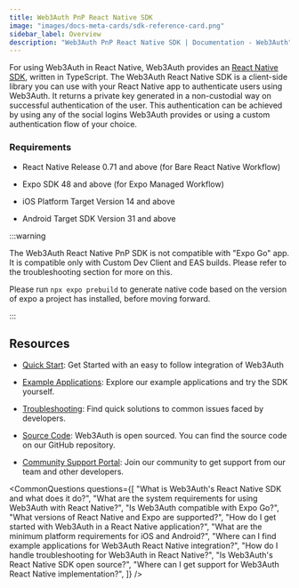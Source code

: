 ```yaml
---
title: Web3Auth PnP React Native SDK
image: "images/docs-meta-cards/sdk-reference-card.png"
sidebar_label: Overview
description: "Web3Auth PnP React Native SDK | Documentation - Web3Auth"
---
```



For using Web3Auth in React Native, Web3Auth provides an
[React Native SDK](https://github.com/Web3Auth/web3auth-react-native-sdk), written in TypeScript.
The Web3Auth React Native SDK is a client-side library you can use with your React Native app to
authenticate users using Web3Auth. It returns a private key generated in a non-custodial way on
successful authentication of the user. This authentication can be achieved by using any of the
social logins Web3Auth provides or using a custom authentication flow of your choice.

### Requirements

- React Native Release 0.71 and above (for Bare React Native Workflow)

- Expo SDK 48 and above (for Expo Managed Workflow)

- iOS Platform Target Version 14 and above

- Android Target SDK Version 31 and above

:::warning

The Web3Auth React Native PnP SDK is not compatible with "Expo Go" app. It is compatible only with
Custom Dev Client and EAS builds. Please refer to the troubleshooting section for more on this.

Please run `npx expo prebuild` to generate native code based on the version of expo a project has
installed, before moving forward.

:::

## Resources

- [Quick Start](/quick-start?product=PNP&sdk=PNP_REACT_NATIVE&framework=IOS&stepIndex=0): Get
  Started with an easy to follow integration of Web3Auth

- [Example Applications](./examples): Explore our example applications and try the SDK yourself.

- [Troubleshooting](/troubleshooting): Find quick solutions to common issues faced by developers.

- [Source Code](https://github.com/Web3Auth/web3auth-react-native-sdk/): Web3Auth is open sourced.
  You can find the source code on our GitHub repository.

- [Community Support Portal](https://web3auth.io/community/c/help-pnp/pnp-rn/19): Join our community
  to get support from our team and other developers.

<CommonQuestions
  questions={[
    "What is Web3Auth's React Native SDK and what does it do?",
    "What are the system requirements for using Web3Auth with React Native?",
    "Is Web3Auth compatible with Expo Go?",
    "What versions of React Native and Expo are supported?",
    "How do I get started with Web3Auth in a React Native application?",
    "What are the minimum platform requirements for iOS and Android?",
    "Where can I find example applications for Web3Auth React Native integration?",
    "How do I handle troubleshooting for Web3Auth in React Native?",
    "Is Web3Auth's React Native SDK open source?",
    "Where can I get support for Web3Auth React Native implementation?",
  ]}
/>
